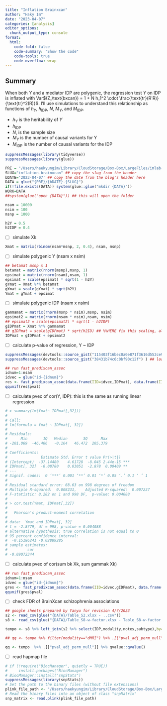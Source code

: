 ```yaml
---
title: "Inflation Brainxcan"
author: "Haky Im"
date: "2023-04-07"
categories: [analysis]
editor_options: 
  chunk_output_type: console
format:
  html:
    code-fold: false
    code-summary: "Show the code"
    code-tools: true
    code-overflow: wrap
---
```



::: {.callout-tip}
## Summary
When both $Y$ and a mediator IDP are polygenic, the regression test $Y$ on IDP is inflated with Var$(Z_\text{bxcan}) = 1 + N h_1^2 \cdot \frac{\text{tr}(R'R)}{\text{tr}^2(R)}$. I'll use simulations to understand this relationship as functions of $h_Y$, $h_\text{IDP}$, $N$, $M_Y$, and $M_\text{IDP}$. 
:::

- $h_Y$ is the heritability of $Y$
- $h_\text{IDP}$
- $N$, is the sample size
- $M_Y$ is the number of causal variants for Y
- $M_\text{IDP}$ is the number of causal variants for the IDP

```r
suppressMessages(library(tidyverse))
suppressMessages(library(glue))

PRE = "/Users/haekyungim/Library/CloudStorage/Box-Box/LargeFiles/imlab-data/data-Github/web-data"
SLUG="inflation-brainxcan" ## copy the slug from the header
bDATE='2023-04-07' ## copy the date from the blog's header here
DATA = glue("{PRE}/{bDATE}-{SLUG}")
if(!file.exists(DATA)) system(glue::glue("mkdir {DATA}"))
WORK=DATA
##system(glue("open {DATA}")) ## this will open the folder 
```

```r
nsam = 10000
nsim = 100
msnp = 1000

h2Y = 0.5
h2IDP = 0.4
```

-   [ ] simulate Xk

```r
Xmat = matrix(rbinom(nsam*msnp, 2, 0.4), nsam, msnp)
```

-   [ ] simulate polygenic Y (nsam x nsim)

```{=tex}
\begin{align}
Y &= \beta \cdot \text{IDP} + \sum_k X_k \cdot b_k + \epsilon
\end{align}
```

```r
## betamat msnp x 1 
betamat = matrix(rnorm(msnp),msnp, 1)
epsimat = matrix(rnorm(nsam),nsam, 1)
epsimat = scale(epsimat) * sqrt(1 - h2Y)
gYmat = Xmat %*% betamat
gYmat = scale(gYmat) * sqrt(h2Y)
Ymat = gYmat + epsimat
```

-   [ ] simulate polygenic IDP (nsam x nsim)

```{=tex}
\begin{align}
\text{IDP} &= \sum_k \gamma_k \cdot X_k + \epsilon',
\end{align}
```

```r
gammamat = matrix(rnorm(msnp * nsim),msnp, nsim)
epsimat2 = matrix(rnorm(nsam * nsim),nsam, nsim)
## epsimat2 = scale(epsimat2) * sqrt(1 - h2IDP)
gIDPmat = Xmat %*% gammamat
## gIDPmat = scale(gIDPmat) * sqrt(h2ID) ## %%HERE fix this scaling, allow multiple h2 for IDPs?
IDPmat = gIDPmat + epsimat2
```

-   [ ] calculate p-value of regression, Y \~ IDP

```r
suppressMessages(devtools::source_gist("115403f16bec0a0e871f3616d552ce9b") ) ## load fn_ratxcan, fast regression and other convenience functions to correlate subsets of columns of two matrices
suppressMessages(devtools::source_gist("38431b74c6c0bf90c12f") ) ## load qqunif

## run fast_predixcan_assoc
idnum=1:nsam
idvec = glue("id-{idnum}")
res <- fast_predixcan_assoc(data.frame(IID=idvec,IDPmat), data.frame(IID=idvec,Ymat), idlist=idvec)
qqunif(res$pval)

```

-   [ ] calculate pvec of cor(Y, IDP): this is the same as running linear regression

```r
# > summary(lm(Ymat~ IDPmat[,32]))
# 
# Call:
# lm(formula = Ymat ~ IDPmat[, 32])
# 
# Residuals:
#      Min       1Q   Median       3Q      Max 
# -201.069  -46.406   -0.164   46.472  205.379 
# 
# Coefficients:
#               Estimate Std. Error t value Pr(>|t|)    
# (Intercept)  -37.14480    4.61728  -8.045 2.44e-15 ***
# IDPmat[, 32]  -0.08780    0.03051  -2.878  0.00409 ** 
# ---
# Signif. codes:  0 ‘***’ 0.001 ‘**’ 0.01 ‘*’ 0.05 ‘.’ 0.1 ‘ ’ 1
# 
# Residual standard error: 68.63 on 998 degrees of freedom
# Multiple R-squared:  0.008231,	Adjusted R-squared:  0.007237 
# F-statistic: 8.282 on 1 and 998 DF,  p-value: 0.004088
# 
# > cor.test(Ymat, IDPmat[,32])
# 
# 	Pearson's product-moment correlation
# 
# data:  Ymat and IDPmat[, 32]
# t = -2.8779, df = 998, p-value = 0.004088
# alternative hypothesis: true correlation is not equal to 0
# 95 percent confidence interval:
#  -0.15186241 -0.02889285
# sample estimates:
#         cor 
# -0.09072344 
```

-   [ ] calculate pvec of cor(sum bk Xk, sum gammak Xk)

```r
## run fast_predixcan_assoc
idnum=1:nsam
idvec = glue("id-{idnum}")
gres <- fast_predixcan_assoc(data.frame(IID=idvec,gIDPmat), data.frame(IID=idvec,gYmat), idlist=idvec)
qqunif(gres$pval)

```

-   [ ] check FDR of BrainXcan schizophrenia associations

```r
## google sheets prepared by Yanyu for revision 4/7/2023
s2 <- read_csv(glue("{DATA}/Table_S2.xlsx - ..csv"))
s8 <- read_csv(glue("{DATA}/Table_S8-w-factor.xlsx - Table_S8-w-factor.csv"))

tempo <- s8 %>% left_join(s2 %>% select(IDP,modality,notes,subtype),by=c("IDP")) %>% filter(model=="ridge",phenotype=="SCZ_PGC_2020") %>% filter(substr(subtype, 1, 2) != 'w-' | is.na(subtype) ) %>% filter(!grepl("ProbTrack-1",IDP))

## qq <- tempo %>% filter(modality=="dMRI") %>% .[["pval_adj_perm_null"]] %>% qvalue::qvalue()

qq <- tempo  %>% .[["pval_adj_perm_null"]] %>% qvalue::qvalue()


```

-   [ ] read hapmap file

```r
# if (!require("BiocManager", quietly = TRUE))
#     install.packages("BiocManager")
# BiocManager::install("snpStats")
suppressMessages(library(snpStats))
# Set the path to the binary files (without file extensions)
plink_file_path <- "/Users/haekyungim/Library/CloudStorage/Box-Box/LargeFiles/imlab-data/Reference-Data/GWAS-tutorial-Marees/data_1_QC_GWAS/HapMap_3_r3_1"
# Read the binary files into an object of class "snpMatrix"
snp_matrix <- read.plink(plink_file_path)

```
